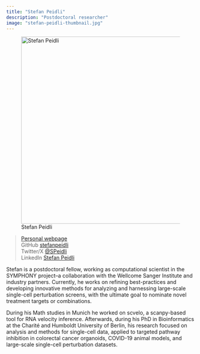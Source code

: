 ```yaml
---
title: "Stefan Peidli"
description: "Postdoctoral researcher"
image: "stefan-peidli-thumbnail.jpg"
---
```


![Stefan Peidli](stefan-peidli.jpg){width=500 fig-align="center"}

>[Personal webpage](https://stefanpeidli.github.io/) \
>GitHub          [stefanpeidli](https://github.com/stefanpeidli) \
>Twitter/X         [@SPeidli](https://twitter.com/SPeidli) \
>LinkedIn          [Stefan Peidli](https://www.linkedin.com/in/stefan-peidli-598228151/) \

Stefan is a postdoctoral fellow, working as computational scientist in the SYMPHONY project--a collaboration with the Wellcome Sanger Institute and industry partners. Currently, he works on refining best-practices and developing innovative methods for analyzing and harnessing large-scale single-cell perturbation screens, with the ultimate goal to nominate novel treatment targets or combinations.

During his Math studies in Munich he worked on scvelo, a scanpy-based tool for RNA velocity inference. Afterwards, during his PhD in Bioinformatics at the Charité and Humboldt University of Berlin, his research focused on analysis and methods for single-cell data, applied to targeted pathway inhibition in colorectal cancer organoids, COVID-19 animal models, and large-scale single-cell perturbation datasets.
